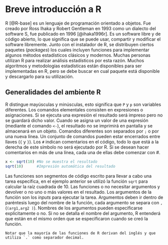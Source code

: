 # Breve introducción a R {#intro}

R [@R-base] es un lenguaje de programación orientado a objetos. Fue creado por Ross Ihaka y Robert Gentleman en 1993 como un dialecto del software S, fue publicado en 1996 [@ihaka1996r]. Es un software libre y de código abierto, lo que significa que se puede usar, compartir y modificar el software libremente. Junto con el instalador de R, se distribuyen ciertos paquetes (*packages*) los cuales incluyen funciones para implementar algunos métodos estadísticos clásicos y modernos. Muchas personas utilizan R para realizar análisis estadísticos por esta razón. Muchos algoritmos y metodologías estadísticas están disponibles para ser implementadas en R, pero se debe buscar en cual paquete está disponible y descargarlo para su utilización.

## Generalidades del ambiente R {#SintaxisBasica}

R distingue mayúsculas y minúsculas, esto significa que `P` y `p` son variables diferentes. Los comandos elementales consisten en expresiones o asignaciones. Si se ejecuta una expresión el resultado será impreso pero no se guardará dicho valor. Cuando se asigna un valor de una expresión (mediante el comando `<-`), el resultado no se imprimirá en pantalla y se almacenará en un objeto. Comandos diferentes son separados por `;` o por una nueva línea. Un conjunto de comandos pueden estar encerrados entre llaves (`{` y `}`). Los `#` indican comentarios en el código, todo lo que está a la derecha de este símbolo no será ejecutado por R. Si se desean hacer comentarios en más de una línea, cada una de ellas debe comenzar con #. 

```r
x <- sqrt(10) #No se muestra el resultado
sqrt(10)      #Impresión automática del resultado
```

Las funciones son segmentos de código escrito para llevar a cabo una tarea específica, en el ejemplo anterior se utilizó la función `sqrt` para calcular la raíz cuadrada de 10. Las funciones o no necesitar argumentos y devolver o no uno o más valores en el resultado. Los argumentos de la función son los *inputs* para ejecutar la tarea. Argumentos deben ir dentro de paréntesis luego del nombre de la función, cada argumento se separa con `,` (`(arg1,arg2 )`). Nombres de los argumentos pueden especificarse explicitamente o no. Si no se detalla el nombre del argumento, R entenderá que están en el mismo orden que se especificaron cuando se creó la función. 

```block
Notar que la mayoría de las funciones de R derivan del inglés y que utiliza `.` como separador decimal.
```
